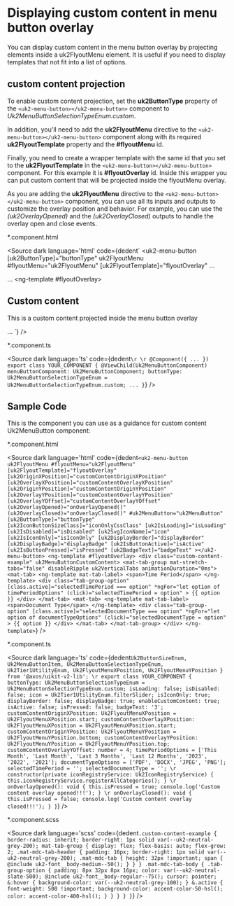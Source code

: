 
<IntroductionLayout></IntroductionLayout>

# Displaying custom content in menu button overlay
You can display custom content in the menu button overlay by projecting elements inside a uk2FlyoutMenu element. It is useful if you need to display templates that not fit into a list of options.

## custom content projection

To enable custom content projection, set the **uk2ButtonType** property of the `<uk2-menu-button></uk2-menu-button>` component to *Uk2MenuButtonSelectionTypeEnum.custom*.

In addition, you'll need to add the **uk2FlyoutMenu** directive to the `<uk2-menu-button></uk2-menu-button>` component along with its required **uk2FlyoutTemplate** property and the **#flyoutMenu** id.

Finally, you need to create a wrapper template with the same id that you set to the **uk2FlyoutTemplate** in the `<uk2-menu-button></uk2-menu-button>` component. For this example it is **#flyoutOverlay** id.
Inside this wrapper you can put custom content that will be projected inside the flyoutMenu overlay.

As you are adding the **uk2FlyoutMenu** directive to the `<uk2-menu-button></uk2-menu-button>` component, you can use all its inputs and outputs to customize the overlay position and behavior.
For example, you can use the *(uk2OverlayOpened)* and the *(uk2OverlayClosed)* outputs to handle the overlay open and close events.

*.component.html

<Source
  dark
  language='html'
  code={dedent`
  <uk2-menu-button
    [uk2ButtonType]="buttonType"
    uk2FlyoutMenu
    #flyoutMenu="uk2FlyoutMenu"
    [uk2FlyoutTemplate]="flyoutOverlay"
    ...
  ></uk2-menu-button>
  ...
  <ng-template #flyoutOverlay>
    <h2>Custom content</h2>
    <p>This is a custom content projected inside the menu button overlay</p>
  </ng-template>
  ...
  `}
/>

*.component.ts

<Source
  dark
  language='ts'
  code={dedent`
  \r
  \r
  @Component({
    ...
  })
  export class YOUR_COMPONENT {
    @ViewChild(Uk2MenuButtonComponent) menuButtonComponent: Uk2MenuButtonComponent;
    buttonType: Uk2MenuButtonSelectionTypeEnum = Uk2MenuButtonSelectionTypeEnum.custom;
    ...
  }
  `}
/>


## Sample Code
This is the component you can use as a guidance for custom content Uk2MenuButton component:

<p>*.component.html</p>

<Source
  dark
  language='html'
  code={dedent`
    <uk2-menu-button
      uk2FlyoutMenu
      #flyoutMenu="uk2FlyoutMenu"
      [uk2FlyoutTemplate]="flyoutOverlay"
      [uk2OriginXPosition]="customContentOriginXPosition"
      [uk2OverlayXPosition]="customContentOverlayXPosition"
      [uk2OriginYPosition]="customContentOriginYPosition"
      [uk2OverlayYPosition]="customContentOverlayYPosition"
      [uk2OverlayYOffset]="customContentOverlayYOffset"
      (uk2OverlayOpened)="onOverlayOpened()"
      (uk2OverlayClosed)="onOverlayClosed()"
      #uk2MenuButton="uk2MenuButton"
      [uk2ButtonType]="buttonType"
      [uk2IconButtonSizeClass]="iconOnlyCssClass"
      [uk2IsLoading]="isLoading"
      [uk2IsDisabled]="isDisabled"
      [uk2SvgIconName]="icon"
      [uk2IsIconOnly]="isIconOnly"
      [uk2DisplayBorder]="displayBorder"
      [uk2DisplayBadge]="displayBadge"
      [uk2IsButtonActive]="isActive"
      [uk2IsButtonPressed]="isPressed"
      [uk2BadgeText]="badgeText"
    ></uk2-menu-button>
    <ng-template #flyoutOverlay>
      <div class="custom-content-example" uk2MenuButtonCustomContent>
        <mat-tab-group mat-stretch-tabs="false" disableRipple uk2VerticalTabs animationDuration="0ms">
          <mat-tab>
            <ng-template mat-tab-label>
              <span>Time Period</span>
            </ng-template>
            <div
              class="tab-group-option"
              [class.active]="selectedTimePeriod === option"
              *ngFor="let option of timePeriodOptions"
              (click)="selectedTimePeriod = option"
            >
              {{ option }}
            </div>
          </mat-tab>
          <mat-tab>
            <ng-template mat-tab-label>
              <span>Document Type</span>
            </ng-template>
            <div
              class="tab-group-option"
              [class.active]="selectedDocumentType === option"
              *ngFor="let option of documentTypeOptions"
              (click)="selectedDocumentType = option"
            >
              {{ option }}
            </div>
          </mat-tab>
        </mat-tab-group>
      </div>
    </ng-template>
  `}
/>

<p>*.component.ts</p>

<Source
  dark
  language='ts'
  code={dedent`
      Uk2ButtonSizeEnum,
      Uk2MenuButtonItem,
      Uk2MenuButtonSelectionTypeEnum,
      Uk2Tier1UtilityEnum,
      Uk2FlyoutMenuXPosition,
      Uk2FlyoutMenuYPosition
    } from '@axos/uikit-v2-lib';
    \r
    export class YOUR_COMPONENT {
      buttonType: Uk2MenuButtonSelectionTypeEnum = Uk2MenuButtonSelectionTypeEnum.custom;
      isLoading: false;
      isDisabled: false;
      icon = Uk2Tier1UtilityEnum.filterSlider;
      isIconOnly: true;
      displayBorder: false;
      displayBadge: true;
      enableCustomContent: true;
      isActive: false;
      isPressed: false;
      badgeText: '3';
      customContentOriginXPosition: Uk2FlyoutMenuXPosition = Uk2FlyoutMenuXPosition.start;
      customContentOverlayXPosition: Uk2FlyoutMenuXPosition = Uk2FlyoutMenuXPosition.start;
      customContentOriginYPosition: Uk2FlyoutMenuYPosition = Uk2FlyoutMenuYPosition.bottom;
      customContentOverlayYPosition: Uk2FlyoutMenuYPosition = Uk2FlyoutMenuYPosition.top;
      customContentOverlayYOffset: number = 4;
      timePeriodOptions = ['This Month', 'Last Month', 'Last 3 Months', 'Last 12 Months', '2023', '2022', '2021'];
      documentTypeOptions = ['PDF', 'DOCX', 'JPEG', 'PNG'];
      selectedTimePeriod = '';
      selectedDocumentType = '';
      \r
      constructor(private iconRegistryService: Uk2IconRegistryService) {
        this.iconRegistryService.registerAllCategories();
      }
      \r
      onOverlayOpened(): void {
        this.isPressed = true;
        console.log('Custom content overlay opened!!!');
      }
      \r
      onOverlayClosed(): void {
        this.isPressed = false;
        console.log('Custom content overlay closed!!!');
      }
    }
  `}
/>

<p>*.component.scss</p>

<Source
  dark
  language='scss'
  code={dedent`
    .custom-content-example {
      border-radius: inherit;
      border-right: 1px solid var(--uk2-neutral-grey-200);
      mat-tab-group {
        display: flex;
        flex-basis: auto;
        flex-grow: 2;
        .mat-mdc-tab-header {
          padding: 16px;
          border-right: 1px solid var(--uk2-neutral-grey-200);
          .mat-mdc-tab {
            height: 32px !important;
            span {
              @include uk2-font__body-medium--50();
            }
          }
        }
        .mat-mdc-tab-body {
          .tab-group-option {
            padding: 8px 32px 8px 16px;
            color: var(--uk2-neutral-slate-500);
            @include uk2-font__body-regular--75();
            cursor: pointer;
            &:hover {
              background-color: var(--uk2-neutral-grey-100);
            }
            &.active {
              font-weight: 500 !important;
              background-color: accent-color-50-hsl();
              color: accent-color-400-hsl();
            }
          }
        }
      }
    }
  `}
/>

<IconOnlyMenuButton></IconOnlyMenuButton>
<CustomCSSPropertiesLayout></CustomCSSPropertiesLayout>